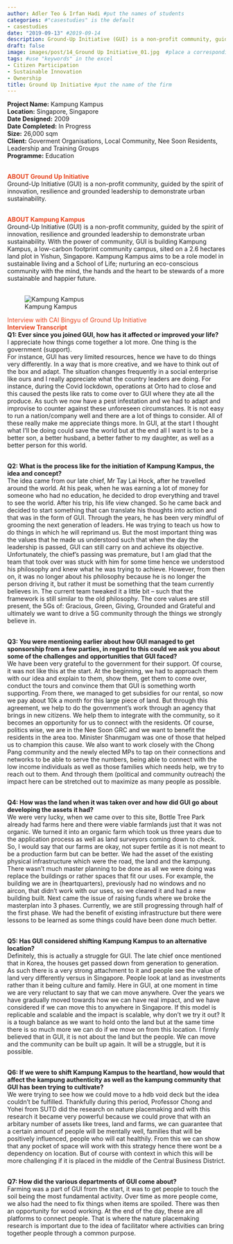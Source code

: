 ```yaml
---
author: Adler Teo & Irfan Hadi #put the names of students
categories: #"casestudies" is the default 
- casestudies
date: "2019-09-13" #2019-09-14
description: Ground-Up Initiative (GUI) is a non-profit community, guided by the spirit of innovation, resilience and grounded leadership to demonstrate urban sustainability. #brief description about the firm
draft: false
image: images/post/14_Ground Up Initiative_01.jpg  #place a corresponding image in the "images" => "post"
tags: #use "keywords" in the excel
- Citizen Participation
- Sustainable Innovation
- Ownership
title: Ground Up Initiative #put the name of the firm
---
```


__Project Name:__ Kampung Kampus <br>
__Location:__ Singapore, Singapore <br>
__Date Designed:__ 2009 <br>
__Date Completed:__ In Progress <br>
__Size:__ 26,000 sqm<br>
__Client:__ Goverment Organisations, Local Community, Nee Soon Residents, Leadership and Training Groups <br>
__Programme:__ Education
<br><br>

<span style="color:#E7451F">__ABOUT Ground Up Initiative__</span><br>
Ground-Up Initiative (GUI) is a non-profit community, guided by the spirit of innovation, resilience and grounded leadership to demonstrate urban sustainability. <br><br>

<span style="color:#E7451F">__ABOUT Kampung Kampus__</span><br>
Ground-Up Initiative (GUI) is a non-profit community, guided by the spirit of innovation, resilience and grounded leadership to demonstrate urban sustainability. With the power of community, GUI is building Kampung Kampus, a low-carbon footprint community campus, sited on a 2.6 hectares land plot in Yishun, Singapore. Kampung Kampus aims to be a role model in sustainable living and a School of Life; nurturing an eco-conscious community with the mind, the hands and the heart to be stewards of a more sustainable and happier future. <br><br>

<!-- Photo of the project -->

<!-- ![caption: name of the project](https://socialarchi.github.io/images/post/"name of the file") 
example below-->

![Kampung Kampus](https://socialarchi.github.io/images/post/14_Ground Up Initiative_02.jpg) 

<!--
<span style="color:#E7451F">__Insights and Takeaways__</span><br>
__1. ADVICE TO YOUNG ARCHITECTS?__<br>
- <br><br>
__2. HOW DOES COVID AFFECT YOUR WORK?__<br>
- <br><br>
__3. BOOKS TO RECOMMEND?__<br>
- <br><br>
-->

<span style="color:#E7451F">Interview with CAI Bingyu of Ground Up Initiative</span><br>
<span style="color:#E7451F">__Interview Transcript__</span><br>
__Q1: Ever since you joined GUI, how has it affected or improved your life?__<br>
I appreciate how things come together a lot more. One thing is the government (support). <br>
For instance, GUI has very limited resources, hence we have to do things very differently. In a way that is more creative, and we have to think out of the box and adapt. The situation changes frequently in a social enterprise like ours and I really appreciate what the country leaders are doing. For instance, during the Covid lockdown, operations at Orto had to close and this caused the pests like rats to come over to GUI where they ate all the produce. As such we now have a pest infestation and we had to adapt and improvise to counter against these unforeseen circumstances.  It is not easy to run a nation/company well and there are a lot of things to consider. All of these really make me appreciate things more. In GUI, at the start I thought what I’ll be doing could save the world but at the end all I want is to be a better son, a better husband, a better father to my daughter, as well as a better person for this world. <br><br>

__Q2: What is the process like for the initiation of Kampung Kampus, the idea and concept?__<br>
The idea came from our late chief, Mr Tay Lai Hock, after he travelled around the world. At his peak, when he was earning a lot of money for someone who had no education, he decided to drop everything and travel to see the world. After his trip, his life view changed. So he came back and decided to start something that can translate his thoughts into action and that was in the form of GUI. Through the years, he has been very mindful of grooming the next generation of leaders. He was trying to teach us how to do things in which he will reprimand us. But the most important thing was the values that he made us understood such that when the day the leadership is passed, GUI can still carry on and achieve its objective. Unfortunately, the chief’s passing was premature, but I am glad that the team that took over was stuck with him for some time hence we understood his philosophy and knew what he was trying to achieve. However, from then on, it was no longer about his philosophy because he is no longer the person driving it, but rather it must be something that the team currently believes in. The current team tweaked it a little bit – such that the framework is still similar to the old philosophy. The core values are still present, the 5Gs of: Gracious, Green, Giving, Grounded and Grateful and ultimately we want to drive a 5G community through the things we strongly believe in. <br><br>

__Q3: You were mentioning earlier about how GUI managed to get sponsorship from a few parties, in regard to this could we ask you about some of the challenges and opportunities that GUI faced?__<br>
We have been very grateful to the government for their support. Of course, it was not like this at the start. At the beginning, we had to approach them with our idea and explain to them, show them, get them to come over, conduct the tours and convince them that GUI is something worth supporting. From there, we managed to get subsidies for our rental, so now we pay about 10k a month for this large piece of land. But through this agreement, we help to do the government’s work through an agency that brings in new citizens. We help them to integrate with the community, so it becomes an opportunity for us to connect with the residents. Of course, politics wise, we are in the Nee Soon GRC and we want to benefit the residents in the area too. Minister Shanmugam was one of those that helped us to champion this cause. We also want to work closely with the Chong Pang community and the newly elected MPs to tap on their connections and networks to be able to serve the numbers, being able to connect with the low income individuals as well as those families which needs help, we try to reach out to them. And through them (political and community outreach) the impact here can be stretched out to maximize as many people as possible. <br><br>

__Q4: How was the land when it was taken over and how did GUI go about developing the assets it had?__<br>
We were very lucky, when we came over to this site, Bottle Tree Park already had farms here and there were viable farmlands just that it was not organic. We turned it into an organic farm which took us three years due to the application process as well as land surveyors coming down to check. So, I would say that our farms are okay, not super fertile as it is not meant to be a production farm but can be better. We had the asset of the existing physical infrastructure which were the road, the land and the kampung. There wasn’t much master planning to be done as all we were doing was replace the buildings or rather spaces that fit our uses. For example, the building we are in (heartquarters), previously had no windows and no aircon, that didn’t work with our uses, so we cleared it and had a new building built. Next came the issue of raising funds where we broke the masterplan into 3 phases. Currently, we are still progressing through half of the first phase. We had the benefit of existing infrastructure but there were lessons to be learned as some things could have been done much better. <br><br>

__Q5: Has GUI considered shifting Kampung Kampus to an alternative location?__<br>
Definitely, this is actually a struggle for GUI. The late chief once mentioned that in Korea, the houses get passed down from generation to generation. As such there is a very strong attachment to it and people see the value of land very differently versus in Singapore. People look at land as investments rather than it being culture and family. Here in GUI, at one moment in time we are very reluctant to say that we can move anywhere. Over the years we have gradually moved towards how we can have real impact, and we have considered if we can move this to anywhere in Singapore. If this model is replicable and scalable and the impact is scalable, why don’t we try it out? It is a tough balance as we want to hold onto the land but at the same time there is so much more we can do if we move on from this location. I firmly believed that in GUI, it is not about the land but the people. We can move and the community can be built up again. It will be a struggle, but it is possible.  <br><br>

__Q6: If we were to shift Kampung Kampus to the heartland, how would that affect the kampung authenticity as well as the kampung community that GUI has been trying to cultivate?__<br>
We were trying to see how we could move to a hdb void deck but the idea couldn’t be fulfilled. Thankfully during this period, Professor Chong and Yohei from SUTD did the research on nature placemaking and with this research it became very powerful because we could prove that with an arbitary number of assets like trees, land and farms, we can guarantee that a certain amount of people will be mentally well, families that will be positively influenced, people who will eat healthily. From this we can show that any pocket of space will work with this strategy hence there wont be a dependency on location. But of course with context in which this will be more challenging if it is placed in the middle of the Central Business District. <br><br>

__Q7: How did the various departments of GUI come about?__<br>
Farming was a part of GUI from the start, it was to get people to touch the soil being the most fundamental activity. Over time as more people come, we also had the need to fix things when items are spoiled. There was then an opportunity for wood working. At the end of the day, these are all platforms to connect people. That is where the nature placemaking research is important due to the idea of facilitator where activities can bring together people through a common purpose. <br><br>
